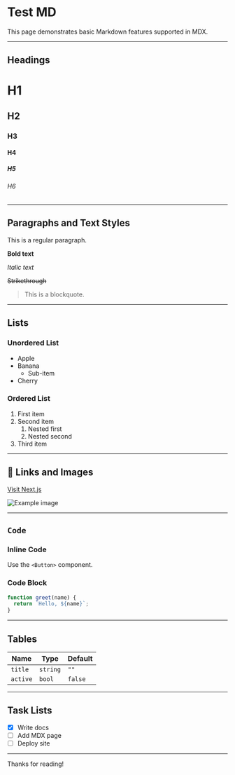 # Test MD

This page demonstrates basic Markdown features supported in MDX.

---

## Headings

# H1

## H2

### H3

#### H4

##### H5

###### H6

---

## Paragraphs and Text Styles

This is a regular paragraph.

**Bold text**

_Italic text_

~~Strikethrough~~

> This is a blockquote.

---

## Lists

### Unordered List

- Apple
- Banana
  - Sub-item
- Cherry

### Ordered List

1. First item
2. Second item
   1. Nested first
   2. Nested second
3. Third item

---

## 📎 Links and Images

[Visit Next.js](https://nextjs.org)

![Example image](https://via.placeholder.com/150)

---

## `Code`

### Inline Code

Use the `<Button>` component.

### Code Block

```js
function greet(name) {
  return `Hello, ${name}`;
}
```

---

## Tables

| Name     | Type     | Default |
| -------- | -------- | ------- |
| `title`  | `string` | `""`    |
| `active` | `bool`   | `false` |

---

## Task Lists

- [x] Write docs
- [ ] Add MDX page
- [ ] Deploy site

---

Thanks for reading!
